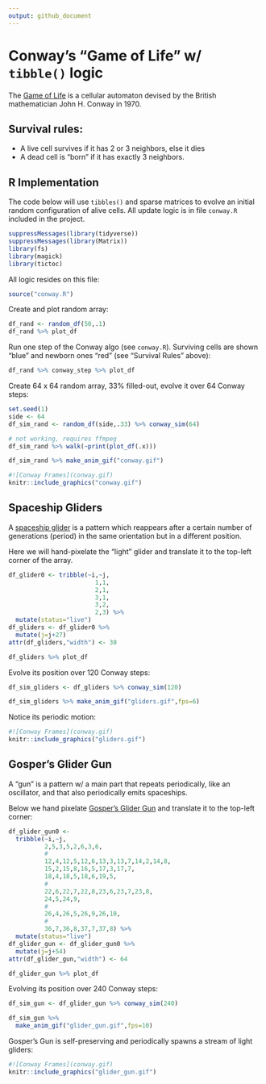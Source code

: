 ```yaml
---
output: github_document
---
```


# Conway's "Game of Life" w/ `tibble()` logic

The [Game of Life](https://en.wikipedia.org/wiki/Conway%27s_Game_of_Life) is a cellular automaton devised by the British mathematician John H. Conway in 1970.

## Survival rules:

- A live cell survives if it has 2 or 3 neighbors, else it dies
- A dead cell is "born" if it has exactly 3 neighbors.

## R Implementation

The code below will use `tibbles()` and sparse matrices to evolve an initial random configuration of alive cells. All update logic is in file `conway.R` included in the project.

```r
suppressMessages(library(tidyverse))
suppressMessages(library(Matrix))
library(fs)
library(magick)
library(tictoc)
```

All logic resides on this file:

```r
source("conway.R")
```

Create and plot random array:

```r
df_rand <- random_df(50,.1)
df_rand %>% plot_df
```

Run one step of the Conway algo (see `conway.R`). Surviving cells are shown "blue" and newborn ones "red" (see "Survival Rules" above):

```r
df_rand %>% conway_step %>% plot_df
```

Create 64 x 64 random array, 33% filled-out, evolve it over 64 Conway steps:

```r
set.seed(1)
side <- 64
df_sim_rand <- random_df(side,.33) %>% conway_sim(64)
```

```r
# not working, requires ffmpeg
df_sim_rand %>% walk(~print(plot_df(.x)))
```

```r
df_sim_rand %>% make_anim_gif("conway.gif")
```

```r
#![Conway Frames](conway.gif)
knitr::include_graphics("conway.gif")
```

## Spaceship Gliders

A [spaceship glider](https://en.wikipedia.org/wiki/Spaceship_(cellular_automaton)) is a pattern which reappears after a certain number of generations (period) in the same orientation but in a different position.

Here we will hand-pixelate the "light" glider and translate it to the top-left corner of the array.

```r
df_glider0 <- tribble(~i,~j,
                        1,1,
                        2,1,
                        3,1,
                        3,2,
                        2,3) %>%
  mutate(status="live")
df_gliders <- df_glider0 %>%
  mutate(j=j+27)
attr(df_gliders,"width") <- 30

df_gliders %>% plot_df
```

Evolve its position over 120 Conway steps:

```r
df_sim_gliders <- df_gliders %>% conway_sim(120)
```

```r
df_sim_gliders %>% make_anim_gif("gliders.gif",fps=6)
```

Notice its periodic motion:

```r
#![Conway Frames](conway.gif)
knitr::include_graphics("gliders.gif")
```

## Gosper's Glider Gun

A "gun" is a pattern w/ a main part that repeats periodically, like an oscillator, and that also periodically emits spaceships.

Below we hand pixelate [Gosper's Glider Gun](https://en.wikipedia.org/wiki/Gun_(cellular_automaton)) and translate it to the top-left corner:

```r
df_glider_gun0 <-
  tribble(~i,~j,
          2,5,3,5,2,6,3,6,
          #
          12,4,12,5,12,6,13,3,13,7,14,2,14,8,
          15,2,15,8,16,5,17,3,17,7,
          18,4,18,5,18,6,19,5,
          #
          22,6,22,7,22,8,23,6,23,7,23,8,
          24,5,24,9,
          #
          26,4,26,5,26,9,26,10,
          #
          36,7,36,8,37,7,37,8) %>%
  mutate(status="live")
df_glider_gun <- df_glider_gun0 %>%
  mutate(j=j+54)
attr(df_glider_gun,"width") <- 64

df_glider_gun %>% plot_df
```

Evolving its position over 240 Conway steps:

```r
df_sim_gun <- df_glider_gun %>% conway_sim(240)
```

```r
df_sim_gun %>%
  make_anim_gif("glider_gun.gif",fps=10)
```
Gosper's Gun is self-preserving and periodically spawns a stream of light gliders:

```r
#![Conway Frames](conway.gif)
knitr::include_graphics("glider_gun.gif")
```
